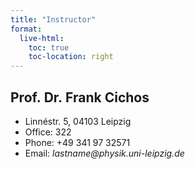 ```yaml
---
title: "Instructor"
format:
  live-html:
    toc: true
    toc-location: right
---
```


## Prof. Dr. Frank Cichos

- Linnéstr. 5, 04103 Leipzig
- Office: 322
- Phone: +49 341 97 32571
- Email: *lastname@physik.uni-leipzig.de*
